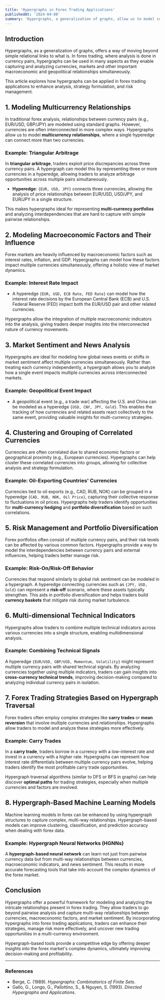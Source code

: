 ```yaml
---
title: 'Hypergraphs in Forex Trading Applications'
publishedAt: '2024-04-08'
summary: 'Hypergraphs, a generalization of graphs, allow us to model complex relationships that go beyond pairwise connections'
---
```


## Introduction

Hypergraphs, as a generalization of graphs, offers a way of moving beyond simple relational links to what is. In forex trading, where analysis is done in currency pairs, hypergraphs can be used in many aspects as they enable capturing and analyzing currencies, markets and other important macroeconomic and geopolitical relationships simultaneously.

This article explores how hypergraphs can be applied in forex trading applications to enhance analysis, strategy formulation, and risk management.

## 1. Modeling Multicurrency Relationships

In traditional forex analysis, relationships between currency pairs (e.g., EUR/USD, GBP/JPY) are modeled using standard graphs. However, currencies are often interconnected in more complex ways. Hypergraphs allow us to model **multicurrency relationships**, where a single hyperedge can connect more than two currencies.

### Example: Triangular Arbitrage

In **triangular arbitrage**, traders exploit price discrepancies across three currency pairs. A hypergraph can model this by representing three or more currencies in a hyperedge, allowing traders to analyze arbitrage opportunities across multiple pairs simultaneously.

- **Hyperedge**: `{EUR, USD, JPY}` connects three currencies, allowing the analysis of price relationships between EUR/USD, USD/JPY, and EUR/JPY in a single structure.

This makes hypergraphs ideal for representing **multi-currency portfolios** and analyzing interdependencies that are hard to capture with simple pairwise relationships.

## 2. Modeling Macroeconomic Factors and Their Influence

Forex markets are heavily influenced by macroeconomic factors such as interest rates, inflation, and GDP. Hypergraphs can model how these factors impact multiple currencies simultaneously, offering a holistic view of market dynamics.

### Example: Interest Rate Impact

- A hyperedge `{EUR, USD, ECB Rate, FED Rate}` can model how the interest rate decisions by the European Central Bank (ECB) and U.S. Federal Reserve (FED) impact both the EUR/USD pair and other related currencies.

Hypergraphs allow the integration of multiple macroeconomic indicators into the analysis, giving traders deeper insights into the interconnected nature of currency movements.

## 3. Market Sentiment and News Analysis

Hypergraphs are ideal for modeling how global news events or shifts in market sentiment affect multiple currencies simultaneously. Rather than treating each currency independently, a hypergraph allows you to analyze how a single event impacts multiple currencies across interconnected markets.

### Example: Geopolitical Event Impact

- A geopolitical event (e.g., a trade war) affecting the U.S. and China can be modeled as a hyperedge `{USD, CNY, JPY, Gold}`. This enables the tracking of how currencies and related assets react collectively to the same event, providing valuable insights for multi-currency strategies.

## 4. Clustering and Grouping of Correlated Currencies

Currencies are often correlated due to shared economic factors or geographical proximity (e.g., European currencies). Hypergraphs can help cluster these correlated currencies into groups, allowing for collective analysis and strategy formulation.

### Example: Oil-Exporting Countries' Currencies

Currencies tied to oil exports (e.g., CAD, RUB, NOK) can be grouped in a hyperedge `{CAD, RUB, NOK, Oil Price}`, capturing their collective response to fluctuations in oil prices. Hypergraphs help traders identify opportunities for **multi-currency hedging** and **portfolio diversification** based on such correlations.

## 5. Risk Management and Portfolio Diversification

Forex portfolios often consist of multiple currency pairs, and their risk levels can be affected by various common factors. Hypergraphs provide a way to model the interdependencies between currency pairs and external influences, helping traders better manage risk.

### Example: Risk-On/Risk-Off Behavior

Currencies that respond similarly to global risk sentiment can be modeled in a hypergraph. A hyperedge connecting currencies such as `{JPY, USD, Gold}` can represent a **risk-off** scenario, where these assets typically strengthen. This aids in portfolio diversification and helps traders build **currency baskets** that mitigate risk during market turbulence.

## 6. Multi-dimensional Technical Indicators

Hypergraphs allow traders to combine multiple technical indicators across various currencies into a single structure, enabling multidimensional analysis.

### Example: Combining Technical Signals

A hyperedge `{EUR/USD, GBP/USD, Momentum, Volatility}` might represent multiple currency pairs with shared technical signals. By analyzing currencies together using multiple indicators, traders can gain insights into **cross-currency technical trends**, improving decision-making compared to analyzing individual currency pairs in isolation.

## 7. Forex Trading Strategies Based on Hypergraph Traversal

Forex traders often employ complex strategies like **carry trades** or **mean reversion** that involve multiple currencies and relationships. Hypergraphs allow traders to model and analyze these strategies more effectively.

### Example: Carry Trades

In a **carry trade**, traders borrow in a currency with a low-interest rate and invest in a currency with a higher rate. Hypergraphs can represent how interest rate differentials between multiple currency pairs evolve, helping traders identify the most profitable carry trade opportunities.

Hypergraph traversal algorithms (similar to DFS or BFS in graphs) can help discover **optimal paths** for trading strategies, especially when multiple currencies and factors are involved.

## 8. Hypergraph-Based Machine Learning Models

Machine learning models in forex can be enhanced by using hypergraph structures to capture complex, multi-way relationships. Hypergraph-based models can improve clustering, classification, and prediction accuracy when dealing with forex data.

### Example: Hypergraph Neural Networks (HGNNs)

A **hypergraph-based neural network** can learn not just from pairwise currency data but from multi-way relationships between currencies, macroeconomic indicators, and news sentiment. This results in more accurate forecasting tools that take into account the complex dynamics of the forex market.

## Conclusion

Hypergraphs offer a powerful framework for modeling and analyzing the intricate relationships present in forex trading. They allow traders to go beyond pairwise analysis and capture multi-way relationships between currencies, macroeconomic factors, and market sentiment. By incorporating hypergraphs into forex trading applications, traders can enhance their strategies, manage risk more effectively, and uncover new trading opportunities in a multi-currency environment.

Hypergraph-based tools provide a competitive edge by offering deeper insights into the forex market's complex dynamics, ultimately improving decision-making and profitability.

---

### References

- Berge, C. (1989). *Hypergraphs: Combinatorics of Finite Sets*.
- Gallo, G., Longo, G., Pallottino, S., & Nguyen, S. (1993). *Directed Hypergraphs and Applications*.
